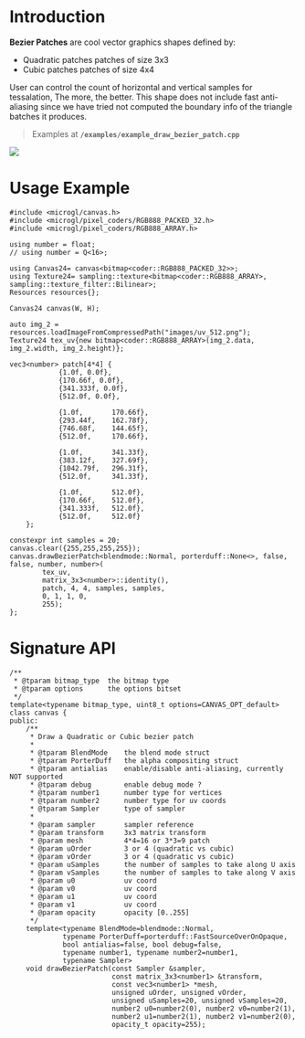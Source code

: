 # Introduction

**Bezier Patches** are cool vector graphics shapes defined by:
- Quadratic patches patches of size 3x3 
- Cubic patches patches of size 4x4 

User can control the count of horizontal and vertical samples for tessalation,
The more, the better. This shape does not include fast anti-aliasing since we have
tried not computed the boundary info of the triangle batches it produces.

> Examples at **`/examples/example_draw_bezier_patch.cpp`** 

<Image src='/images/canvas_bezier_patch.png' className='w-[250px] h-[250px] mx-auto my-10' imgClass=''  />

# Usage Example

```lang=cpp
#include <microgl/canvas.h>
#include <microgl/pixel_coders/RGB888_PACKED_32.h>
#include <microgl/pixel_coders/RGB888_ARRAY.h>

using number = float;
// using number = Q<16>;

using Canvas24= canvas<bitmap<coder::RGB888_PACKED_32>>;
using Texture24= sampling::texture<bitmap<coder::RGB888_ARRAY>, sampling::texture_filter::Bilinear>;
Resources resources{};

Canvas24 canvas(W, H);

auto img_2 = resources.loadImageFromCompressedPath("images/uv_512.png");
Texture24 tex_uv{new bitmap<coder::RGB888_ARRAY>(img_2.data, img_2.width, img_2.height)};

vec3<number> patch[4*4] {
            {1.0f, 0.0f},
            {170.66f, 0.0f},
            {341.333f, 0.0f},
            {512.0f, 0.0f},

            {1.0f,       170.66f},
            {293.44f,    162.78f},
            {746.68f,    144.65f},
            {512.0f,     170.66f},

            {1.0f,       341.33f},
            {383.12f,    327.69f},
            {1042.79f,   296.31f},
            {512.0f,     341.33f},

            {1.0f,       512.0f},
            {170.66f,    512.0f},
            {341.333f,   512.0f},
            {512.0f,     512.0f}
    };

constexpr int samples = 20;
canvas.clear({255,255,255,255});
canvas.drawBezierPatch<blendmode::Normal, porterduff::None<>, false, false, number, number>(
        tex_uv,
        matrix_3x3<number>::identity(),
        patch, 4, 4, samples, samples,
        0, 1, 1, 0,
        255);
};

```

# Signature API

```lang=cpp
/**
 * @tparam bitmap_type  the bitmap type
 * @tparam options      the options bitset
 */
template<typename bitmap_type, uint8_t options=CANVAS_OPT_default>
class canvas {
public:
    /**
     * Draw a Quadratic or Cubic bezier patch
     *
     * @tparam BlendMode    the blend mode struct
     * @tparam PorterDuff   the alpha compositing struct
     * @tparam antialias    enable/disable anti-aliasing, currently NOT supported
     * @tparam debug        enable debug mode ?
     * @tparam number1      number type for vertices
     * @tparam number2      number type for uv coords
     * @tparam Sampler      type of sampler
     *
     * @param sampler       sampler reference
     * @param transform     3x3 matrix transform
     * @param mesh          4*4=16 or 3*3=9 patch
     * @param uOrder        3 or 4 (quadratic vs cubic)
     * @param vOrder        3 or 4 (quadratic vs cubic)
     * @param uSamples      the number of samples to take along U axis
     * @param vSamples      the number of samples to take along V axis
     * @param u0            uv coord
     * @param v0            uv coord
     * @param u1            uv coord
     * @param v1            uv coord
     * @param opacity       opacity [0..255]
     */
    template<typename BlendMode=blendmode::Normal, 
             typename PorterDuff=porterduff::FastSourceOverOnOpaque,
             bool antialias=false, bool debug=false, 
             typename number1, typename number2=number1, 
             typename Sampler>
    void drawBezierPatch(const Sampler &sampler,
                         const matrix_3x3<number1> &transform,
                         const vec3<number1> *mesh,
                         unsigned uOrder, unsigned vOrder,
                         unsigned uSamples=20, unsigned vSamples=20,
                         number2 u0=number2(0), number2 v0=number2(1),
                         number2 u1=number2(1), number2 v1=number2(0),
                         opacity_t opacity=255);

```

